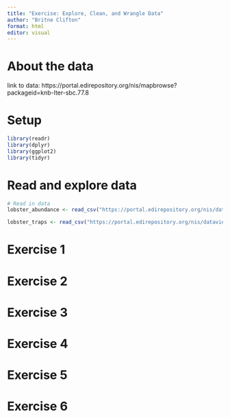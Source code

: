 ```yaml
---
title: "Exercise: Explore, Clean, and Wrangle Data"
author: "Britne Clifton"
format: html
editor: visual
---
```


# About the data
link to data: https://portal.edirepository.org/nis/mapbrowse?packageid=knb-lter-sbc.77.8


# Setup
```r
library(readr)
library(dplyr)
library(ggplot2)
library(tidyr)
```

# Read and explore data
```r
# Read in data
lobster_abundance <- read_csv("https://portal.edirepository.org/nis/dataviewer?packageid=knb-lter-sbc.77.8&entityid=f32823fba432f58f66c06b589b7efac6")

lobster_traps <- read_csv("https://portal.edirepository.org/nis/dataviewer?packageid=knb-lter-sbc.77.8&entityid=66dd61c75bda17c23a3bce458c56ed84")
```



# Exercise 1

# Exercise 2

# Exercise 3

# Exercise 4

# Exercise 5

# Exercise 6






